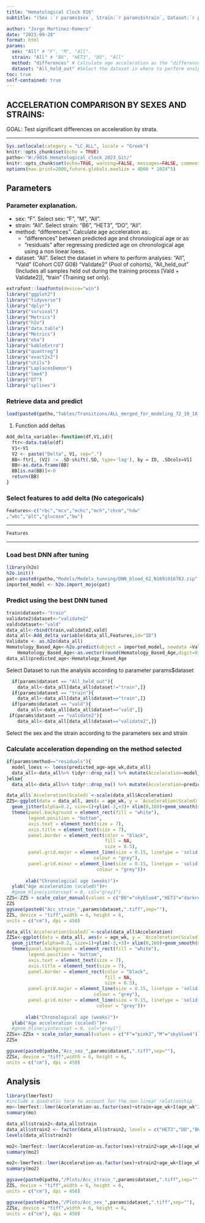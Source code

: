 ```yaml
---
title: "Hematological Clock 016" 
subtitle: "(Sex :`r params$sex`, Strain:`r params$strain`, Dataset:`r params$dataset`, Method to calculate Acceleration:`r params$method`) "

author: "Jorge Martinez-Romero"
date: "2023-09-28"
format: html 
params:
  sex: "All" # "F", "M", "All". 
  strain: "All" # "B6", "HET3", "DO", "All"
  method: "differences" # Calculate age acceleration as the "differences" between predicted age and chronological age or as "residuals" after regresing predicted age on chronological age using a non linear regresssion
  dataset: "All_held_out" #Select the dataset in where to perform analyses: "All","vald","validate2", "All_held_out","train"
toc: true   
self-contained: true  
---
```



## ACCELERATION COMPARISON BY SEXES AND STRAINS: 

GOAL: Test significant differences on acceleration by strata. 

***
```r
Sys.setlocale(category = "LC_ALL", locale = "Greek")
knitr::opts_chunk$set(echo = TRUE)
patho<-"W:/0016_Hematological_clock_2023_Git/"
knitr::opts_chunk$set(echo=TRUE, warning=FALSE, messages=FALSE, comment = NA, root.dir = patho, fig.pos = 'H')
options(max.print=2000,future.globals.maxSize = 4000 * 1024^5)
```

## Parameters
### Parameter explanation.
- sex: "F".  Select sex: "F", "M", "All".
- strain: "All".  Select strain: "B6", "HET3", "DO", "All".
- method: "differences".  Calculate age acceleration as:.
  - "differences" between predicted age and chronological age or as
  - "residuals" after regressing predicted age on chronological age
    using a non linear loess.
- dataset: "All". Select the dataset in where to perform analyses:
    "All", "Vald" (Cohort C07 G08) "Validate2" (Pool of cohorts), "All_held_out" (Includes all samples held out during the training process [Vald + Validate2]), "train" (Training set only).
    
```r
extrafont::loadfonts(device="win")
library("ggplot2")
library("tidyverse")
library("dplyr")
library("survival") 
library("Metrics")
library("h2o")
library("data.table")
library("Metrics")
library("eha")
library("kableExtra")
library("quantreg")
library("exact2x2")
library("utils")
library("LaplacesDemon")
library("lme4")
library("DT")
library("splines")

```

###  Retrieve data and predict

```r
load(paste0(patho,"Tables/Transitions/ALL_merged_for_modeling_72_10_18_.Rdata",sep=""))
```

1)  Function add deltas

```r
Add_delta_variable<-function(df,V1,id){
  ftr<-data.table(df)
  V1<-V1
  V2 <- paste("Delta", V1, sep=".")
  BB<-ftr[, (V2) := .SD-shift(.SD, type='lag'), by = ID, .SDcols=V1]
  BB<-as.data.frame(BB)
  BB[is.na(BB)]<-0
  return(BB)
}
```

### Select features to add delta (No categoricals)

```r
Features<-c("rbc","mcv","mchc","mch","chcm","hdw"  
,"wbc","plt","glucose","bw")
```

------------------------------------------------------------------------

```r
Features
```

------------------------------------------------------------------------

### Load best DNN after tuning

```r
library(h2o)
h2o.init()
pat<-paste0(patho,"Models/Models_tunning/DNN_blood_62_N1691016783.zip",sep="")
imported_model <- h2o.import_mojo(pat)

```

### Predict using the best DNN tuned
```r
train$dataset<-"train"
validate2$dataset<-"validate2"
vald$dataset<-"vald"
data_all<-rbind(train,validate2,vald)
data_all<-Add_delta_variable(data_all,Features,id="ID")
Validate <- as.h2o(data_all)
Hematology_Based_Age<-h2o.predict(object = imported_model, newdata =Validate)
    Hematology_Based_Age<-as.vector(round(Hematology_Based_Age,digit=0))
data_all$predicted_age<-Hematology_Based_Age 
```

Select Dataset to run the analysis according to parameter params$dataset

```r
  if(params$dataset == "All_held_out"){
    data_all<-data_all[data_all$dataset!="train",]}
  if(params$dataset == "train"){
    data_all<-data_all[data_all$dataset=="train",]}
  if(params$dataset == "vald"){
    data_all<-data_all[data_all$dataset=="vald",]}
 if(params$dataset == "validate2"){
    data_all<-data_all[data_all$dataset=="validate2",]}
```

Select the sex and the strain according to the parameters sex and strain

### Calculate acceleration depending on the method selected

```r
if(params$method=="residuals"){
  model_loess <- loess(predicted_age~age_wk,data_all)
  data_all<-data_all%>% tidyr::drop_na() %>% mutate(Acceleration=model_loess$residuals)
}else{
  data_all<-data_all%>% tidyr::drop_na() %>% mutate(Acceleration=predicted_age-age_wk)}
```


```r
data_all$`Acceleration(Scaled)`<-scale(data_all$Acceleration)
ZZS<-ggplot(data = data_all, aes(x = age_wk, y = `Acceleration(Scaled)`, colour = strain))+
  geom_jitter(alpha=0.2, size=1)+ylim(-3,+3)+ xlim(0,160)+geom_smooth(method = "loess",size=0.2,span=5)+
  theme(panel.background = element_rect(fill = "white"),
        legend.position = "bottom",
        axis.text = element_text(size = 7),
        axis.title = element_text(size = 7),
        panel.border = element_rect(color = "black",
                                    fill = NA,
                                    size = 0.5),
        panel.grid.major = element_line(size = 0.15, linetype = 'solid',
                                colour = "grey"), 
        panel.grid.minor = element_line(size = 0.15, linetype = 'solid',
                                 colour = "grey"))+
  
       xlab("Chronological age (weeks)")+
  ylab("Age acceleration (scaled)")#+
  #geom_hline(yintercept = 0, col="grey1")
ZZS<-ZZS + scale_color_manual(values = c("B6"="skyblue4","HET3"="darkred","DO"="orange4"))
ZZS
ggsave(paste0("Acc_strain_",params$dataset,".tiff",sep=""),
ZZS, device = "tiff",width = 6, height = 6,
units = c("cm"), dpi = 450)
```
```r
data_all$`Acceleration(Scaled)`<-scale(data_all$Acceleration)
ZZSx<-ggplot(data = data_all, aes(x = age_wk, y = `Acceleration(Scaled)`, colour = sex))+
  geom_jitter(alpha=0.2, size=1)+ylim(-3,+3)+ xlim(0,160)+geom_smooth(method = "loess",size=0.2, span=5)+
  theme(panel.background = element_rect(fill = "white"),
        legend.position = "bottom",
        axis.text = element_text(size = 7),
        axis.title = element_text(size = 7),
        panel.border = element_rect(color = "black",
                                    fill = NA,
                                    size = 0.5),
        panel.grid.major = element_line(size = 0.15, linetype = 'solid',
                                colour = "grey"), 
        panel.grid.minor = element_line(size = 0.15, linetype = 'solid',
                                 colour = "grey"))+
  
       xlab("Chronological age (weeks)")+
  ylab("Age acceleration (scaled)")#+
  #geom_hline(yintercept = 0, col="grey1")
ZZSx<-ZZSx + scale_color_manual(values = c("F"="pink3","M"="skyblue4"))
ZZSx

ggsave(paste0(patho,"Acc_sex_",params$dataset,".tiff",sep=""),
ZZSx, device = "tiff",width = 6, height = 6,
units = c("cm"), dpi = 450)
```

## Analysis
```r
library(lmerTest)
#include a quadratic term to account for the non-linear relationship
mo<-lmerTest::lmer(Acceleration~as.factor(sex)+strain+age_wk+I(age_wk^2)+(1|ID)+(1|cohort),data_all)
summary(mo)

```

```r
data_all$strain2<-data_all$strain
data_all$strain2 <- factor(data_all$strain2, levels = c("HET3","DO","B6"))
levels(data_all$strain2)
```

```r
mo2<-lmerTest::lmer(Acceleration~as.factor(sex)+strain2+age_wk+I(age_wk^2)+(1|ID)+(1|cohort),data_all)
summary(mo2)
```
```r
mo2<-lmerTest::lmer(Acceleration~as.factor(sex)+strain2+age_wk+I(age_wk^2)+(1|ID)+(1|cohort),data_all)
summary(mo2)

```

```r
ggsave(paste0(patho,"/Plots/Acc_strain_",params$dataset,".tiff",sep=""),
ZZS, device = "tiff",width = 6, height = 6,
units = c("cm"), dpi = 450)
```

```r
ggsave(paste0(patho,"/Plots/Acc_sex_",params$dataset,".tiff",sep=""),
ZZSx, device = "tiff",width = 6, height = 6,
units = c("cm"), dpi = 450)
```

